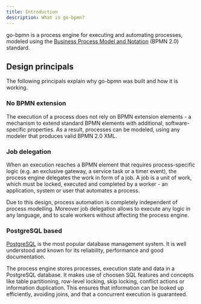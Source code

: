 ```yaml
---
title: Introduction
description: What is go-bpmn?
---
```


go-bpmn is a process engine for executing and automating processes, modeled using the [Business Process Model and Notation](https://www.omg.org/spec/BPMN/2.0/) (BPMN 2.0) standard.

## Design principals

The following principals explain why go-bpmn was built and how it is working.

### No BPMN extension

The execution of a process does not rely on BPMN extension elements - a mechanism to extend standard BPMN elements with additional, software-specific properties.
As a result, processes can be modeled, using any modeler that produces valid BPMN 2.0 XML.

### Job delegation

When an execution reaches a BPMN element that requires process-specific logic (e.g. an exclusive gateway, a service task or a timer event), the process engine delegates the work in form of a job.
A job is a unit of work, which must be locked, executed and completed by a worker - an application, system or user that automates a process.

Due to this design, process automation is completely independent of process modelling.
Moreover job delegation allows to execute any logic in any language, and to scale workers without affecting the process engine.

### PostgreSQL based

[PostgreSQL](https://www.postgresql.org/about/) is the most popular database management system.
It is well understood and known for its reliability, performance and good documentation.

The process engine stores processes, execution state and data in a PostgreSQL database.
It makes use of choosen SQL features and concepts like table partitioning, row-level locking, skip locking, conflict actions or information duplication.
This ensures that information can be looked up efficiently, avoiding joins, and that a concurrent execution is guaranteed.
